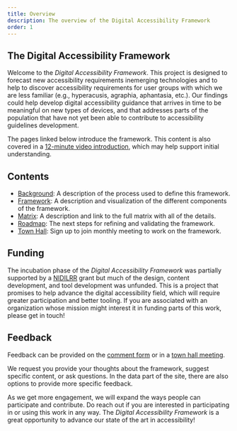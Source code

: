 ```yaml
---
title: Overview
description: The overview of the Digital Accessibility Framework
order: 1
---
```


<Section>

# The Digital Accessibility Framework

Welcome to the _Digital Accessibility Framework_. This project is designed to forecast new accessibility requirements inemerging technologies and to help to discover accessibility requirements for user groups with which we are less familiar (e.g., hyperacusis, agraphia, aphantasia, etc.). Our findings could help develop digital accessibility guidance that arrives in time to be meaningful on new types of devices, and that addresses parts of the population that have not yet been able to contribute to accessibility guidelines development.

The pages linked below introduce the framework. This content is also covered in a [12-minute video introduction](https://www.youtube.com/watch?v=2KsCWyA5Ve0), which may help support initial understanding.

</Section>
<Section>

## Contents

* [Background](/daf/background/): A description of the process used to define this framework.
* [Framework](/daf/framework/): A description and visualization of the different components of the framework.
* [Matrix](/daf/matrix/): A description and link to the full matrix with all of the details.
* [Roadmap](/daf/roadmap/): The next steps for refining and validating the framework.
* [Town Hall](/daf/town-hall/): Sign up to join monthly meeting to work on the framework.

</Section>
<Section>

## Funding

The incubation phase of the _Digital Accessibility Framework_ was partially supported by a [NIDILRR](https://acl.gov/about-acl/about-national-institute-disability-independent-living-and-rehabilitation-research) grant but much of the design, content development, and tool development was unfunded. This is a project that promises to help advance the digital accessibility field, which will require greater participation and better tooling. If you are associated with an organization whose mission might interest it in funding parts of this work, please get in touch!

</Section>
<Section>

## Feedback

Feedback can be provided on the [comment form](https://docs.google.com/forms/d/e/1FAIpQLSe1VjhbdUUnh2BIBTfdVlU0AayQi-cM8Ors3ALU8OYohj8bOQ/viewform?usp=header) or in a [town hall meeting](/daf/town-hall/).

We request you provide your thoughts about the framework, suggest specific content, or ask questions. In the data part of the site, there are also options to provide more specific feedback. 

As we get more engagement, we will expand the ways people can participate and contribute. Do reach out if you are interested in participating in or using this work in any way. The _Digital Accessibility Framework_ is a great opportunity to advance our state of the art in accessibility!

</Section>
